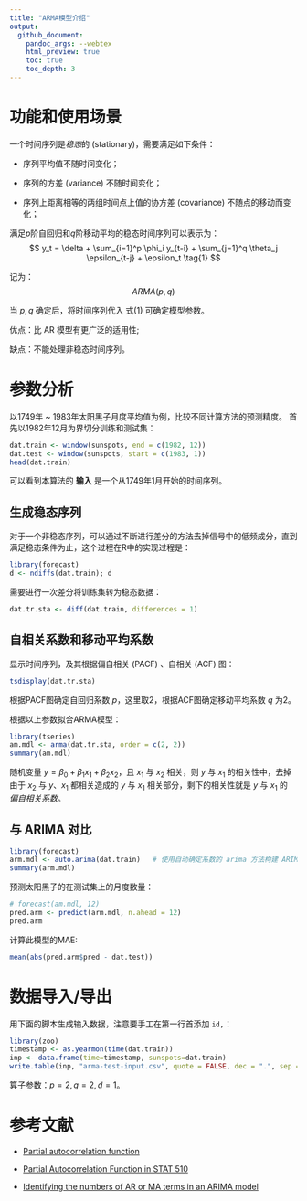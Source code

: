 ```yaml
---
title: "ARMA模型介绍"
output:
  github_document:
    pandoc_args: --webtex
    html_preview: true
    toc: true
    toc_depth: 3
---
```


# 功能和使用场景

一个时间序列是*稳态*的 (stationary)，需要满足如下条件：

* 序列平均值不随时间变化；

* 序列的方差 (variance) 不随时间变化；

* 序列上距离相等的两组时间点上值的协方差 (covariance) 不随点的移动而变化；

满足$p$阶自回归和$q$阶移动平均的稳态时间序列可以表示为：
$$
y_t = \delta + \sum_{i=1}^p \phi_i y_{t-i} + \sum_{j=1}^q \theta_j \epsilon_{t-j} + \epsilon_t \tag{1}
$$

记为：
$$
ARMA(p, q)
$$

当 $p, q$ 确定后，将时间序列代入 式(1) 可确定模型参数。

优点：比 AR 模型有更广泛的适用性;

缺点：不能处理非稳态时间序列。

# 参数分析

以1749年 ~ 1983年太阳黑子月度平均值为例，比较不同计算方法的预测精度。
首先以1982年12月为界切分训练和测试集：
```r
dat.train <- window(sunspots, end = c(1982, 12))
dat.test <- window(sunspots, start = c(1983, 1))
head(dat.train)
```

可以看到本算法的 **输入** 是一个从1749年1月开始的时间序列。

## 生成稳态序列

对于一个非稳态序列，可以通过不断进行差分的方法去掉信号中的低频成分，直到满足稳态条件为止，这个过程在R中的实现过程是：
```r
library(forecast)
d <- ndiffs(dat.train); d
```

需要进行一次差分将训练集转为稳态数据：
```r
dat.tr.sta <- diff(dat.train, differences = 1)
```

## 自相关系数和移动平均系数

显示时间序列，及其根据偏自相关 (PACF) 、自相关 (ACF) 图：
```r
tsdisplay(dat.tr.sta)
```

根据PACF图确定自回归系数 $p$，这里取2，根据ACF图确定移动平均系数 $q$ 为2。

根据以上参数拟合ARMA模型：
```r
library(tseries)
am.mdl <- arma(dat.tr.sta, order = c(2, 2))
summary(am.mdl)
```

随机变量 $y = \beta_0 + \beta_1 x_1 + \beta_2 x_2$，且 $x_1$ 与 $x_2$ 相关，则 $y$ 与 $x_1$ 的相关性中，去掉由于 $x_2$ 与 $y$、$x_1$ 都相关造成的 $y$ 与 $x_1$ 相关部分，剩下的相关性就是 $y$ 与 $x_1$ 的 *偏自相关系数*。

## 与 ARIMA 对比

```r
library(forecast)
arm.mdl <- auto.arima(dat.train)   # 使用自动确定系数的 arima 方法构建 ARIMA 模型
summary(arm.mdl)
```

预测太阳黑子的在测试集上的月度数量：
```r
# forecast(am.mdl, 12)
pred.arm <- predict(arm.mdl, n.ahead = 12)
pred.arm
```

计算此模型的MAE:
```r
mean(abs(pred.arm$pred - dat.test))
```

# 数据导入/导出

用下面的脚本生成输入数据，注意要手工在第一行首添加 `id,`：
```r
library(zoo)
timestamp <- as.yearmon(time(dat.train))
inp <- data.frame(time=timestamp, sunspots=dat.train)
write.table(inp, "arma-test-input.csv", quote = FALSE, dec = ".", sep = ",")
```

算子参数：$p = 2, q = 2, d = 1$。

# 参考文献

* [Partial autocorrelation function](https://en.wikipedia.org/wiki/Partial_autocorrelation_function)

* [Partial Autocorrelation Function in STAT 510](https://onlinecourses.science.psu.edu/stat510/node/62/)

* [Identifying the numbers of AR or MA terms in an ARIMA model](https://people.duke.edu/~rnau/411arim3.htm)

